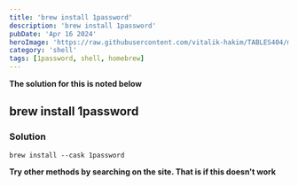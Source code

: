 ```yaml
---
title: 'brew install 1password'
description: 'brew install 1password'
pubDate: 'Apr 16 2024'
heroImage: 'https://raw.githubusercontent.com/vitalik-hakim/TABLES404/main/error_b/SHELL.jpg'
category: 'shell'
tags: [1password, shell, homebrew]
---
```


**The solution for this is noted below**

## brew install 1password

### Solution

```shell
brew install --cask 1password
```

**Try other methods by searching on the site. That is if this doesn't work**
